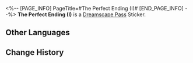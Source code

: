 <%-- [PAGE_INFO]
PageTitle=#The Perfect Ending (I)#
[END_PAGE_INFO] --%>
{{Stub|Location information}}
{{Item Infobox
|id          = 225033
|image       = Dreamscape Pass Sticker Text.png
|type        = Dreamscape Pass Sticker
|type2       = Ashes to Ashes, Dust to Dust Stickers
|invCategory = 
|rarity      = 4
|effect      = 
|description = Digital stickers that can be used to decorate the pages of the Dreamtour Handbook. They come in many different styles.
|source1     = [[Unlocked by Default]]
}}
{{Description|All the sadness, joy, tranquility, and fury are converging into one now... Let's raise a toast to the perfect ending of this journey!}}
'''The Perfect Ending (I)''' is a [[Dreamscape Pass]] Sticker.

==Other Languages==
{{Other Languages
|en   = The Perfect Ending (I)
|zhs  = 完美结局•其一
|zht  = 完美結局•其一
|ja   = 完璧な結末・その1
|ko   = 완벽한 엔딩•1
|es   = Final perfecto&nbsp;I
|fr   = La fin parfaite (I)
|ru   = Идеальный конец I
|th   = ตอนจบที่สมบูรณ์แบบ 1
|vi   = Kết Thúc Hoàn Hảo 1
|de   = Ein perfektes Ende (Teil 1)
|id   = Akhir yang Sempurna 1
|pt   = O Final Perfeito (I)
}}

==Change History==
{{Change History|2.3}}